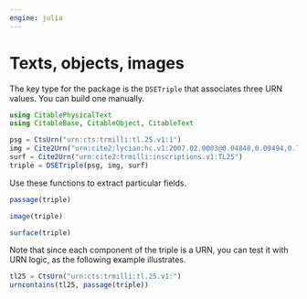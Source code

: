 ```yaml
---
engine: julia
---
```


# Texts, objects, images


The key type for the package is the `DSETriple` that associates three URN values.  You can build one manually.


```julia
using CitablePhysicalText
using CitableBase, CitableObject, CitableText

psg = CtsUrn("urn:cts:trmilli:tl.25.v1:1")
img = Cite2Urn("urn:cite2:lycian:hc.v1:2007.02.0003@0.04848,0.09494,0.7129,0.07528")
surf = Cite2Urn("urn:cite2:trmilli:inscriptions.v1:TL25")
triple = DSETriple(psg, img, surf)
```    

Use these functions to extract particular fields.

```julia
passage(triple)
```
```julia
image(triple)
```
```julia
surface(triple)
```


Note that since each component of the triple is a URN, you can test it with URN logic, as the following example illustrates.


```julia
tl25 = CtsUrn("urn:cts:trmilli:tl.25.v1:")
urncontains(tl25, passage(triple))
```